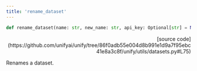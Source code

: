 ```yaml
---
title: 'rename_dataset'
---
```


```python
def rename_dataset(name: str, new_name: str, api_key: Optional[str] = None):
```

<p align="right">[source code](https://github.com/unifyai/unify/tree/86f0adb55e004d8b991e1d9a7f95ebc41e8a3c8f/unify/utils/datasets.py#L75)</p>

Renames a dataset.